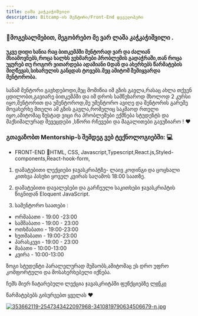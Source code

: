 ```yaml
---
title: ლაშა კაჭკაჭიშვილი
description: Bitcamp-ის მენტორი/Front-End დეველოპერი
---
```



###  👋მოგესალმებით, მეგობრებო მე ვარ ლაშა კაჭკაჭიშვილი . 

#### უკვე დიდი ხანია რაც ბითკემპში მენტორად ვარ და ძალიან მსიამოვნებს,როცა ხალხს ვეხმარები  პრობლემის გადაჭრაში,თან როცა უყურებ თუ როგორ ვითარდება ადამიანი 0დან და ახერხებს წარმატების მიღწევას,სიხარულის განცდას ტოვებს.მეც ამიტომ შემიყვარდა მენტორობა.
სანამ მენტორი გავხდებოდი,მეც მომიწია იმ გზის გავლა,რასაც ახლა თქვენ ცდილობთ,გავიარე ბითკემპში და იმ დროს სამწუხაროდ მხოლოდ 2 კურსი იყო,მენტორით და უმენტოროდ,მე უმენტორო ავიღე და მენტორის გარეშე მოვახერხე მთელი ამ გზის გავლა,რომელიც საკმაოდ რთული იყო,ამიტომაც ზუსტად ვიცი რა პრობლემები ექმნება სტუდენტს და მაქსიმალურად შევეცდები ,სწორი რჩევები და მაგალითები გავუზიარო ! ❤️ 

### გთავაზობთ Mentorship-ს შემდეგ ვებ  ტექნოლოგიებში: 💻 

* FRONT-END
 📌HTML, CSS, Javascript,Typescript,React.js,Styled-components,React-hook-form,

1. დამატებითი ლექციები ჯავასკრიპტზე- ლაივ კოდინგი და ცოცხალი კითხვა პასუხი ყოველ კვირას საღამოს 18:00 საათზე.

2. დამატებითი დავალებები და გარჩეული საკითხები ჯავასკრიპტის წიგნიდან Eloquent JavaScript.

3. სამენტორო საათები : 
- ორშაბათი - 19:00 -23:00
- სამშაბათი - 19:00 - 23:00
- ოთხშაბათი - 19:00-23:00
- ხუთშაბათი - 19:00-23:00
- პარასკევი - 19:00 - 23:00
- შაბათი - 10:00-13:00
- კვირა - 10:00-13:00


ზოგი სტუდენტი პარალელურად მუშაობს,ამიტომაც ეს დრო უფრო კომფორტული და მოსახერხებელი იქნება.

ჩემს მიერ ჩატარებული ლექცია ჯავასკრიტპში  ფუნქციებზე [ლინკი](https://www.youtube.com/watch?v=mkS0ucxaYQY)

წარმატებებს გისურვებთ ყველას ❤️ 


[![353662119-2547343422097968-3410819790634506679-n.jpg](https://i.postimg.cc/FFqf8W31/353662119-2547343422097968-3410819790634506679-n.jpg)](https://postimg.cc/0rY2JCtq)
